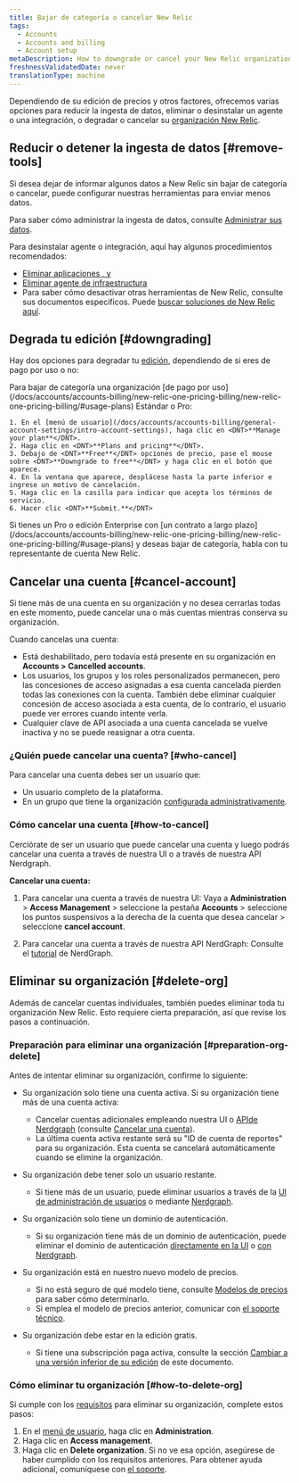 ```yaml
---
title: Bajar de categoría o cancelar New Relic
tags:
  - Accounts
  - Accounts and billing
  - Account setup
metaDescription: How to downgrade or cancel your New Relic organization.
freshnessValidatedDate: never
translationType: machine
---
```


Dependiendo de su edición de precios y otros factores, ofrecemos varias opciones para reducir la ingesta de datos, eliminar o desinstalar un agente o una integración, o degradar o cancelar su [organización New Relic](/docs/accounts/accounts-billing/new-relic-one-pricing-users/new-relic-account-structure).

## Reducir o detener la ingesta de datos [#remove-tools]

Si desea dejar de informar algunos datos a New Relic sin bajar de categoría o cancelar, puede configurar nuestras herramientas para enviar menos datos.

Para saber cómo administrar la ingesta de datos, consulte [Administrar sus datos](/docs/telemetry-data-platform/get-data-new-relic/manage-data/manage-your-data).

Para desinstalar agente o integración, aquí hay algunos procedimientos recomendados:

* [Eliminar aplicaciones <InlinePopover type="apm" />, <InlinePopover type="browser" />y<InlinePopover type="mobile" />](/docs/apm/new-relic-apm/maintenance/remove-applications-new-relic/)
* [Eliminar agente de infraestructura](/docs/infrastructure/install-infrastructure-agent/update-or-uninstall/uninstall-infrastructure-agent/)
* Para saber cómo desactivar otras herramientas de New Relic, consulte sus documentos específicos. Puede [buscar soluciones de New Relic aquí](https://newrelic.com/instant-observability/).

## Degrada tu edición [#downgrading]

Hay dos opciones para degradar tu [edición](/docs/accounts/accounts-billing/new-relic-one-pricing-billing/new-relic-one-pricing-billing/#editions), dependiendo de si eres de pago por uso o no:

<CollapserGroup>
  <Collapser id="payg-downgrade" title="Organización de pago por uso">
    Para bajar de categoría una organización [de pago por uso](/docs/accounts/accounts-billing/new-relic-one-pricing-billing/new-relic-one-pricing-billing/#usage-plans) Estándar o Pro:

    1. En el [menú de usuario](/docs/accounts/accounts-billing/general-account-settings/intro-account-settings), haga clic en <DNT>**Manage your plan**</DNT>.
    2. Haga clic en <DNT>**Plans and pricing**</DNT>.
    3. Debajo de <DNT>**Free**</DNT> opciones de precio, pase el mouse sobre <DNT>**Downgrade to free**</DNT> y haga clic en el botón que aparece.
    4. En la ventana que aparece, desplácese hasta la parte inferior e ingrese un motivo de cancelación.
    5. Haga clic en la casilla para indicar que acepta los términos de servicio.
    6. Hacer clic <DNT>**Submit.**</DNT>
  </Collapser>

  <Collapser id="contract-downgrade" title="Organizaciónes con contratos">
    Si tienes un Pro o edición Enterprise con [un contrato a largo plazo](/docs/accounts/accounts-billing/new-relic-one-pricing-billing/new-relic-one-pricing-billing/#usage-plans) y deseas bajar de categoría, habla con tu representante de cuenta New Relic.
  </Collapser>
</CollapserGroup>

## Cancelar una cuenta [#cancel-account]

Si tiene más de una cuenta en su organización y no desea cerrarlas todas en este momento, puede cancelar una o más cuentas mientras conserva su organización.

Cuando cancelas una cuenta:

* Está deshabilitado, pero todavía está presente en su organización en **Accounts &gt; Cancelled accounts**.
* Los usuarios, los grupos y los roles personalizados permanecen, pero las concesiones de acceso asignadas a esa cuenta cancelada pierden todas las conexiones con la cuenta. También debe eliminar cualquier concesión de acceso asociada a esta cuenta, de lo contrario, el usuario puede ver errores cuando intente verla.
* Cualquier clave de API asociada a una cuenta cancelada se vuelve inactiva y no se puede reasignar a otra cuenta.

### ¿Quién puede cancelar una cuenta? [#who-cancel]

Para cancelar una cuenta debes ser un usuario que:

* Un usuario completo de la plataforma.
* En un grupo que tiene la organización [configurada administrativamente](/docs/accounts/accounts-billing/new-relic-one-user-management/user-management-concepts/#admin-settings).

### Cómo cancelar una cuenta [#how-to-cancel]

Cerciórate de ser un usuario que puede cancelar una cuenta y luego podrás cancelar una cuenta a través de nuestra UI o a través de nuestra API Nerdgraph.

**Cancelar una cuenta:**

1. Para cancelar una cuenta a través de nuestra UI: Vaya a **Administration** &gt; **Access Management** &gt; seleccione la pestaña **Accounts** &gt; seleccione los puntos suspensivos a la derecha de la cuenta que desea cancelar &gt; seleccione **cancel account**.

2. Para cancelar una cuenta a través de nuestra API NerdGraph: Consulte el [tutorial](/docs/apis/nerdgraph/examples/manage-accounts-nerdgraph) de NerdGraph.

## Eliminar su organización [#delete-org]

Además de cancelar cuentas individuales, también puedes eliminar toda tu organización New Relic. Esto requiere cierta preparación, así que revise los pasos a continuación.

### Preparación para eliminar una organización [#preparation-org-delete]

Antes de intentar eliminar su organización, confirme lo siguiente:

* Su organización solo tiene una cuenta activa. Si su organización tiene más de una cuenta activa:

  * Cancelar cuentas adicionales empleando nuestra UI o [APIde Nerdgraph](/docs/apis/nerdgraph/examples/manage-accounts-nerdgraph) (consulte [Cancelar una cuenta](#cancel-account)).
  * La última cuenta activa restante será su &quot;ID de cuenta de reportes&quot; para su organización. Esta cuenta se cancelará automáticamente cuando se elimine la organización.

* Su organización debe tener solo un usuario restante.
  * Si tiene más de un usuario, puede eliminar usuarios a través de la [UI de administración de usuarios](/docs/accounts/accounts-billing/new-relic-one-user-management/user-management-ui-and-tasks/#delete-users) o mediante [Nerdgraph](/docs/apis/nerdgraph/examples/nerdgraph-manage-users/#delete-users).

* Su organización solo tiene un dominio de autenticación.
  * Si su organización tiene más de un dominio de autenticación, puede eliminar el dominio de autenticación [directamente en la UI](https://forum.newrelic.com/s/hubtopic/aAXPh0000006Wd7OAE/delete-authentication-domains) o [con Nerdgraph](https://forum.newrelic.com/s/hubtopic/aAXPh000000664LOAQ/api-endpoint-to-delete-authentication-domains).

* Su organización está en nuestro nuevo modelo de precios.

  * Si no está seguro de qué modelo tiene, consulte [Modelos de precios](/docs/accounts/original-accounts-billing/original-product-based-pricing/overview-pricing-models/#determine-pricing) para saber cómo determinarlo.
  * Si emplea el modelo de precios anterior, comunicar con [el soporte técnico](/docs/using-new-relic/welcome-new-relic/get-started/find-help-use-support-portal).

* Su organización debe estar en la edición gratis.
  * Si tiene una subscripción paga activa, consulte la sección [Cambiar a una versión inferior de su edición](#downgrading) de este documento.

### Cómo eliminar tu organización [#how-to-delete-org]

Si cumple con los [requisitos](#delete-org) para eliminar su organización, complete estos pasos:

1. En el [menú de usuario](/docs/accounts/accounts-billing/general-account-settings/intro-account-settings), haga clic en <DNT>**Administration**</DNT>.
2. Haga clic en <DNT>**Access management**</DNT>.
3. Haga clic en <DNT>**Delete organization**</DNT>. Si no ve esa opción, asegúrese de haber cumplido con los requisitos anteriores. Para obtener ayuda adicional, comuníquese con [el soporte](/docs/using-new-relic/welcome-new-relic/get-started/find-help-use-support-portal).